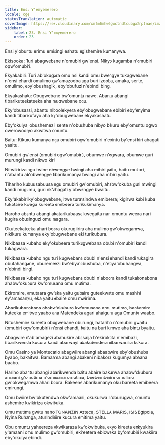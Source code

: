 ```yaml
---
title: Ensi Y'emyemerero
locale: cgg
statusTranslation: automatic
coverImage: https://res.cloudinary.com/xmfm6mhw3gwctndtcubgx2rptnae/image/upload/v1740468922/small_cover_tratado_de_psicologia_revolucionaria_a4c0dca4e0.webp
sidebar:
    label: 23. Ensi Y'emyemerero
    order: 23
---
```

Ensi y'obuntu erimu emisingi eshatu egishemire kumanywa.

Ekisooka: Turi abagwebane n'omubiri gw'ensi. Nikyo kugamba n'omubiri ogw'omubiri.

Ekyakabiri: Turi ab'okugara omu nsi kandi omu bwengye tukagwebane n'ensi ehandi omulimo gw'amazooba aga buri izooba, amaka, sente, omulimo, eby'obushagiki, eby'obufuzi n'ebindi bingi.

Ekyakashatu: Obugwebane bw'omuntu nawe. Abantu abangi tibarikuteekateeka aha mugwebane ogu.

Eky'obusaasi, abantu niboolekyera eby'obugwebane ebibiri eby'enyima kandi tibarikufayo aha ky'obugwebane ekyakashatu.

Eby'okulya, obushemezi, sente n'obushuba nibyo bikuru eby'omuntu ogwo owerowooryo akwitwa omuntu.

Baitu: Kikuru kumanya ngu omubiri ogw'omubiri n'ebintu by'ensi biri ahagati yaaitu.

Omubiri gw'ensi (omubiri ogw'omubiri), obumwe n'egwara, obumwe guri murungi kandi nikwo kiri.

Nitwikiriza ngu twine obwengye bwingi aha mibiri yaitu, baitu mukuri, n'abantu ab'obwengye tibarikumanya bwingi aha mibiri yaitu.

Tihariho kubuusabuusa ngu omubiri gw'omubiri, ahabw'okuba guri mwingi kandi mugumu, guri nk'ahagati y'obwengye bwaitu.

Eky'akabiri ky'obugwebane, itwe turatsindwa emibeera; kigirwa kubi kuba tukataire kwega kureeta emibeera turikukimanya.

Haroho abantu abangi abatarikubaasa kwegaita nari omuntu weena nari kugira obusinguzi omu magara.

Okuteekateeka ahari boora okurugiirira aha mulimo gw'okwegamwa, nikikuru kumanya eky'obugwebane eki turikubura.

Nikibaasa kubaho eky'okubeera turikugwebana obubi n'omubiri kandi tukagwara.

Nikibaasa kubaho ngu turi kugwebana obubi n'ensi ehandi kandi tukagira obutahangane, oburemeezi bw'ebya'obushuba, n'ebya'obuhangwa, n'ebindi bingi.

Nikibaasa kubaho ngu turi kugwebana obubi n'aboora kandi tukabonabona ahabw'okubura kw'omusana omu mutima.

Ekiroraire, omutaara gw'eka yaitu gubaire guteekwate omu mashini ey'amasanyu, eka yaitu ebaire omu mwirima.

Abarikubonabona ahabw'okubura kw'omusana omu mutima, bashemire kuteeka emitwe yaabo aha Matendeka agari ahaiguru aga Omuntu waabo.

Nitushemire kureeta obugwebane oburungi, hatariho n'omubiri gwaitu (omubiri ogw'omubiri) n'ensi ehandi, baitu na buri kimwe aha bintu byaitu.

Abagwire n'ab'amagezi abahukire abasaija b'ekirokota n'emibazi, tibarikwenda kucura kandi abarwayi abakutendera nibarwanira kukora.

Omu Casino ya Montecarlo abagwiire abangi abaabwire eby'obushuba byabo, bakaitwa. Bamaama abangi abakeni nibakora kugumya abaana baabo.

Hariho abantu abangi abarikwenda baitu abaire bakurwa ahabw'okubura amaani g'omutima n'omusana omutima, beebemberire omulimo gw'okwegamwa ahari boora. Bakeene abarikumanya oku bareeta emibeera emirungi.

Omu bwiire bw'okutendwa okw'amaani, okukurwa n'oburugwa, omuntu ashemire kwikiriza okwibuka.

Omu mutima gwitu haho TONANZIN Azteca, STELLA MARIS, ISIS Egipcia, Nyina Ruhanga, aturindiriire kucura emitima yaitu.

Obu omuntu yaheereza okwikaraza kw'okwibuka, ekyo kireeta enkyukira y'amaani omu mulimo gw'omubiri, ekireetera ebicweka by'omubiri kwakiira eby'okulya ebindi.

